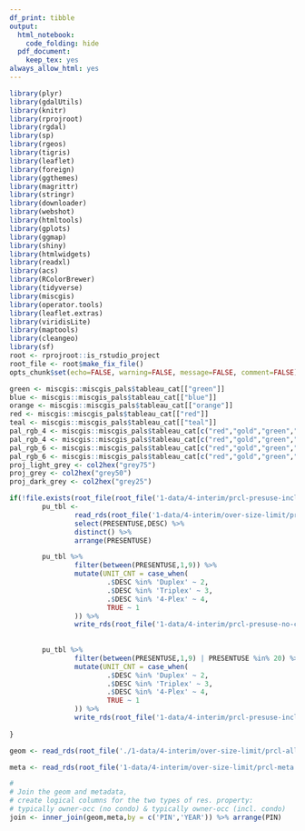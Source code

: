 ```yaml
---
df_print: tibble
output:
  html_notebook:
    code_folding: hide
  pdf_document:
    keep_tex: yes
always_allow_html: yes
---
```


```r
library(plyr)
library(gdalUtils)
library(knitr)
library(rprojroot)
library(rgdal)
library(sp)
library(rgeos)
library(tigris)
library(leaflet)
library(foreign)
library(ggthemes)
library(magrittr)
library(stringr)
library(downloader)
library(webshot)
library(htmltools)
library(gplots)
library(ggmap)
library(shiny)
library(htmlwidgets)
library(readxl)
library(acs)
library(RColorBrewer)
library(tidyverse)
library(miscgis)
library(operator.tools)
library(leaflet.extras)
library(viridisLite)
library(maptools)
library(cleangeo)
library(sf)
root <- rprojroot::is_rstudio_project
root_file <- root$make_fix_file()
opts_chunk$set(echo=FALSE, warning=FALSE, message=FALSE, comment=FALSE)
```

```r
green <- miscgis::miscgis_pals$tableau_cat[["green"]]
blue <- miscgis::miscgis_pals$tableau_cat[["blue"]]
orange <- miscgis::miscgis_pals$tableau_cat[["orange"]]
red <- miscgis::miscgis_pals$tableau_cat[["red"]]
teal <- miscgis::miscgis_pals$tableau_cat[["teal"]]
pal_rgb_4 <- miscgis::miscgis_pals$tableau_cat[c("red","gold","green","blue")] %>% unlist %>% palette()
pal_rgb_4 <- miscgis::miscgis_pals$tableau_cat[c("red","gold","green","blue")] %>% unlist %>% palette()
pal_rgb_6 <- miscgis::miscgis_pals$tableau_cat[c("red","gold","green","blue","orange","purple")] %>% unlist %>% palette()
pal_rgb_6 <- miscgis::miscgis_pals$tableau_cat[c("red","gold","green","blue","orange","purple")] %>% unlist %>% palette()
proj_light_grey <- col2hex("grey75")
proj_grey <- col2hex("grey50")
proj_dark_grey <- col2hex("grey25")
```


```r

if(!file.exists(root_file(root_file('1-data/4-interim/prcl-presuse-incl-condo.rds')))){
        pu_tbl <- 
                read_rds(root_file('1-data/4-interim/over-size-limit/prcl-meta.rds')) %>% 
                select(PRESENTUSE,DESC) %>% 
                distinct() %>% 
                arrange(PRESENTUSE)

        pu_tbl %>% 
                filter(between(PRESENTUSE,1,9)) %>% 
                mutate(UNIT_CNT = case_when(
                        .$DESC %in% 'Duplex' ~ 2,
                        .$DESC %in% 'Triplex' ~ 3,
                        .$DESC %in% '4-Plex' ~ 4,
                        TRUE ~ 1
                )) %>% 
                write_rds(root_file('1-data/4-interim/prcl-presuse-no-condo.rds'))
        
        
        pu_tbl %>% 
                filter(between(PRESENTUSE,1,9) | PRESENTUSE %in% 20) %>% 
                mutate(UNIT_CNT = case_when(
                        .$DESC %in% 'Duplex' ~ 2,
                        .$DESC %in% 'Triplex' ~ 3,
                        .$DESC %in% '4-Plex' ~ 4,
                        TRUE ~ 1
                )) %>% 
                write_rds(root_file('1-data/4-interim/prcl-presuse-incl-condo.rds'))
        
}

```


```r

geom <- read_rds(root_file('./1-data/4-interim/over-size-limit/prcl-all-3-years-sf.rds')) %>% unclass %>% as_tibble

meta <- read_rds(root_file('1-data/4-interim/over-size-limit/prcl-meta.rds'))

# 
# Join the geom and metadata,
# create logical columns for the two types of res. property:
# typically owner-occ (no condo) & typically owner-occ (incl. condo)
join <- inner_join(geom,meta,by = c('PIN','YEAR')) %>% arrange(PIN)


        
```

